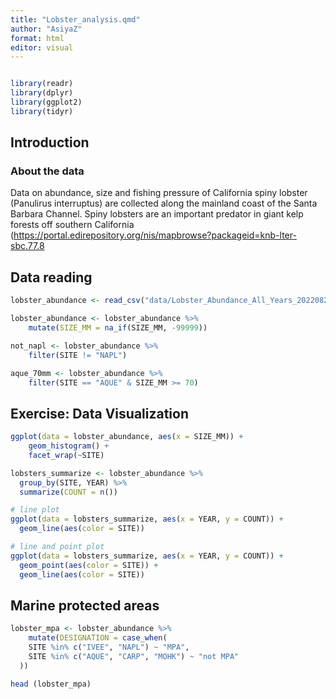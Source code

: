 ```yaml
---
title: "Lobster_analysis.qmd"
author: "AsiyaZ"
format: html
editor: visual
---
```


```r

```

```r
library(readr)
library(dplyr)
library(ggplot2)
library(tidyr)
```

## Introduction

### About the data

Data on abundance, size and fishing pressure of California spiny
lobster (Panulirus interruptus) are collected along the mainland
coast of the Santa Barbara Channel. Spiny lobsters are an
important predator in giant kelp forests off southern California ([https://portal.edirepository.org/nis/mapbrowse?packageid=knb-lter-sbc.77.8](#0)

## Data reading                        

```r
lobster_abundance <- read_csv("data/Lobster_Abundance_All_Years_20220829.csv")
```

```r
lobster_abundance <- lobster_abundance %>% 
    mutate(SIZE_MM = na_if(SIZE_MM, -99999))

not_napl <- lobster_abundance %>% 
    filter(SITE != "NAPL")

aque_70mm <- lobster_abundance %>% 
    filter(SITE == "AQUE" & SIZE_MM >= 70)
```

## Exercise: Data Visualization

```r
ggplot(data = lobster_abundance, aes(x = SIZE_MM)) +
    geom_histogram() +
    facet_wrap(~SITE)
```

```r
lobsters_summarize <- lobster_abundance %>% 
  group_by(SITE, YEAR) %>% 
  summarize(COUNT = n())
```

```r
# line plot
ggplot(data = lobsters_summarize, aes(x = YEAR, y = COUNT)) +
  geom_line(aes(color = SITE)) 

# line and point plot
ggplot(data = lobsters_summarize, aes(x = YEAR, y = COUNT)) +
  geom_point(aes(color = SITE)) +
  geom_line(aes(color = SITE)) 
```

## Marine protected areas

```r
lobster_mpa <- lobster_abundance %>% 
    mutate(DESIGNATION = case_when(
    SITE %in% c("IVEE", "NAPL") ~ "MPA",
    SITE %in% c("AQUE", "CARP", "MOHK") ~ "not MPA"
  ))

head (lobster_mpa)
```
